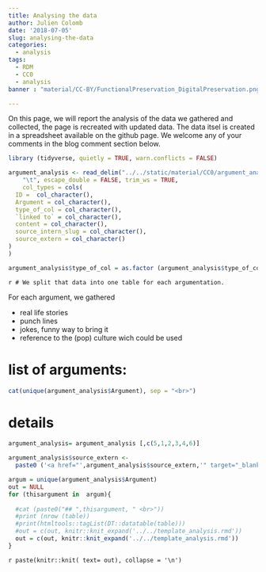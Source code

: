 ```yaml
---
title: Analysing the data
author: Julien Colomb
date: '2018-07-05'
slug: analysing-the-data
categories:
  - analysis
tags:
  - RDM
  - CC0
  - analysis
banner : "material/CC-BY/FunctionalPreservation_DigitalPreservation.png"

---
```



On this page, we will report the analysis of the data we gathered and collected, the page is recreated with updated data. The data itsel is created in a spreadsheet available on the github page. We welcome any of your comments in the blog comment section below.


```r

library (tidyverse, quietly = TRUE, warn.conflicts = FALSE)

argument_analysis <- read_delim("../../static/material/CC0/argument_analysis.csv", 
    "\t", escape_double = FALSE, trim_ws = TRUE,
    col_types = cols(
  ID =  col_character(),
  Argument = col_character(),
  type_of_col = col_character(),
  `linked to` = col_character(),
  content = col_character(),
  source_intern_slug = col_character(),
  source_extern = col_character()
)
) 

argument_analysis$type_of_col = as.factor (argument_analysis$type_of_col)

```


`r # We split that data into one table for each argumentation.`

For each argument, we gathered 

- real life stories
- punch lines
- jokes, funny way to bring it
- reference to the (pop) culture wich could be used

# list of arguments:

```r

cat(unique(argument_analysis$Argument), sep = "<br>")

```

# details

```r
argument_analysis= argument_analysis [,c(5,1,2,3,4,6)]

argument_analysis$source_extern <- 
  paste0 ('<a href="',argument_analysis$source_extern,'" target="_blank">',argument_analysis$source_extern,"</a>")

argum = unique(argument_analysis$Argument)
out = NULL
for (thisargument in  argum){
  
  #cat (paste0("## ",thisargument, " <br>"))
  #print (nrow (table))
  #print(htmltools::tagList(DT::datatable(table)))
  #out = c(out, knitr::knit_expand('../../template_analysis.rmd'))
  out = c(out, knitr::knit_expand('../../template_analysis.rmd'))
}
```

`r paste(knitr::knit( text= out), collapse = '\n')`

